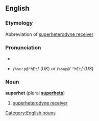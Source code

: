 {{wikipedia}}
==English==
===Etymology===
Abbreviation of [[superheterodyne receiver]]

===Pronunciation===
*{{IPA|/ˌsuːpəˈhɛt/ (''UK'') ''or'' /ˌsupɚˈhɛt/ (''US'')}}
*{{SAMPA}} /<tt>%su:p@"hEt</tt>/ (''UK'') ''or'' /<tt>%sup@`"hEt</tt>/ (''US'')

===Noun===
'''superhet''' (plural '''[[superhets]]''')
#[[superheterodyne receiver]]

[[Category:English nouns]]